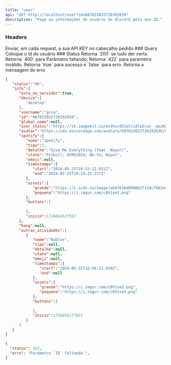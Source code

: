 ```yaml
---
title: "user"
api: "GET http://localhost/user?id=687022032726392839"
description: "Pega as informações do usuário do discord pelo seu ID."
---
```


### Headers

<ParamField header="X-API_key" type="string" required>
	Enviar, em cada request, a sua API KEY no cabeçalho pedido
</ParamField>
### Query
<ParamField query="id" type="number" placeholder="687022032726392839" required>
	Coloque o id do usuário
</ParamField>
### Status

<ResponseField name="200" type="number">
	Retorna `200` se tudo der certo.
</ResponseField>
<ResponseField name="400" type="number">
	Retorna `400` para Parâmetro faltando;
</ResponseField>
<ResponseField name="422" type="number">
	Retorna `422` para parametro inválido.
</ResponseField>

<ResponseField name="sucesso" type="boolean">
	Retorna `true` para sucesso e `false` para erro.
</ResponseField>
<ResponseField name="erro" type="string">
	Retorna a mensagem do erro
</ResponseField>
<ResponseExample>

```json Response OK
{
   "status":"OK",
   "info":{
      "esta_no_servidor":true,
      "device":[
         "desktop"
      ],
      "username":"grcw",
      "id":"687022032726392839",
      "global_name":null,
      "user_status":"https://ik.imagekit.io/4n3hscd51et/idleIcon_-qezW2kP5.png",
      "avatar":"https://cdn.discordapp.com/avatars/687022032726392839/d0da7dcb08873434ba1e320f5fb7285e.png?size=4096",
      "spotify":{
         "nome":"Spotify",
         "tipo":2,
         "detalhe":"Give Me Everything (feat. Nayer)",
         "state":"Pitbull; AFROJACK; Ne-Yo; Nayer",
         "emoji":null,
         "timestamps":{
            "start":"2024-05-25T19:15:12.931Z",
            "end":"2024-05-25T19:19:25.237Z"
         },
         "assets":{
            "grande":"https://i.scdn.co/image/ab67616d0000b2731dc7483a9fcfce54822a2f19",
            "pequena":"https://i.imgur.com/c0V1seS.png"
         },
         "buttons":[
            
         ],
         "inicio":1716664527557
      },
      "hang":null,
      "outras_atividades":[
         {
            "nome":"Roblox",
            "tipo":null,
            "detalhe":null,
            "state":null,
            "emoji":null,
            "timestamps":{
               "start":"2024-05-25T16:56:12.810Z",
               "end":null
            },
            "assets":{
               "grande":"https://i.imgur.com/c0V1seS.png",
               "pequena":"https://i.imgur.com/c0V1seS.png"
            },
            "buttons":[
               
            ],
            "inicio":1716656177821
         }
      ]
   }
}
```

```json Response falha
{
  "status": 422,
  "erro": "Parâmetro `ID` faltando.",
}
```

</ResponseExample>
